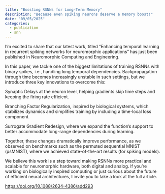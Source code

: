 ```yaml
---
title: "Boosting RSNNs for Long-Term Memory"
description: "Because even spiking neurons deserve a memory boost!"
date: "09/05/2025"
categories:
  - publication
  - snn
---
```


I'm excited to share that our latest work, titled "Enhancing temporal learning in recurrent spiking networks for neuromorphic applications" has just been published in Neuromorphic Computing and Engineering.

In this paper, we tackle one of the biggest limitations of training RSNNs with binary spikes, i.e., handling long temporal dependencies. Backpropagation through time becomes increasingly unstable in such settings, but we introduce three key innovations to overcome this:

Synaptic Delays at the neuron level, helping gradients skip time steps and keeping the firing rate efficient.

Branching Factor Regularization, inspired by biological systems, which stabilizes dynamics and simplifies training by including a time-local loss component.

Surrogate Gradient Redesign, where we expand the function's support to better accommodate long-range dependencies during learning.

Together, these changes dramatically improve performance, as we observed on benchmarks such as the permuted sequential MNIST (psMNIST), where we achieved state-of-the-art results (for spiking models).

We believe this work is a step toward making RSNNs more practical and scalable for neuromorphic hardware, both digital and analog. If you're working on biologically inspired computing or just curious about the future of efficient neural architectures, I invite you to take a look at the full article.

<https://doi.org/10.1088/2634-4386/add293>
